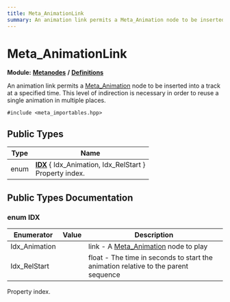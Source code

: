 ```yaml
---
title: Meta_AnimationLink
summary: An animation link permits a Meta_Animation node to be inserted into a track at a specified time. This level of indirection is necessary in order to reuse a single animation in multiple places. 
---
```


# Meta_AnimationLink

**Module:** **[Metanodes](../../modules/metanodes/index.mdx)** **/** **[Definitions](../../modules/metanodes/definitions.mdx)**

An animation link permits a [Meta_Animation](../metanodes/meta-animation.mdx) node to be inserted into a track at a specified time. This level of indirection is necessary in order to reuse a single animation in multiple places. 

`#include <meta_importables.hpp>`

## Public Types

| Type           | Name           |
| -------------- | -------------- |
| enum| **[IDX](#enum-idx)** \{ Idx_Animation, Idx_RelStart \}<br />Property index.  |

## Public Types Documentation

### enum IDX

| Enumerator | Value | Description |
| ---------- | ----- | ----------- |
| Idx_Animation | | link - A [Meta_Animation](../metanodes/meta-animation.mdx) node to play   |
| Idx_RelStart | | float - The time in seconds to start the animation relative to the parent sequence   |

Property index. 
